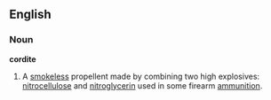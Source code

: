 ==English==
===Noun===
'''cordite''' 
# A [[smokeless]] propellent made by combining two high explosives: [[nitrocellulose]] and [[nitroglycerin]] used in some firearm [[ammunition]].
<P>{{wikipedia}}
